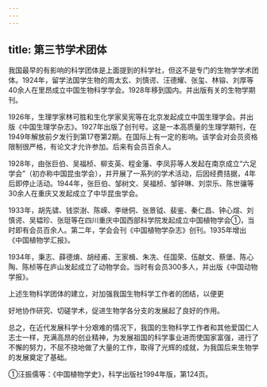 ```yaml
---
---
---
```

title: 第三节学术团体
---



我国最早的有影响的科学团体是上面提到的科学社，但这不是专门的生物学学术团体。1924年，留学法国学生物的周太玄、刘慎谔、汪德耀、张玺、林镕、刘厚等40余人在里昂成立中国生物科学学会。1928年移到国内。并出版有关的生物学期刊。

1926年，生理学家林可胜和生化学家吴宪等在北京发起成立中国生理学会。并出版《中国生理学杂志》。1927年出版了创刊号。这是一本高质量的生理学期刊，在1949年解放前夕发行到第17卷第2期。在国际上有一定的影响。该学会对会员资格限制很严格，有论文才允许参加。后来有会员百余人。

1928年，由张巨伯、吴福桢、柳支英、程金藩、李凤荪等人发起在南京成立“六足学会”（初亦称中国昆虫学会），并开展了一系列的学术活动，后因经费拮据，4年后即停止活动。1944年，张巨伯、邹树文、吴福桢、邹钟琳、刘崇乐、陈世骧等30余人在重庆又发起成立了中华昆虫学会。

1933年，胡先骕、钱崇澍、陈嵘、李继侗、张景钺、裴鉴、秦仁昌、钟心煊、刘慎谔、吴韫珍、张珽等在四川重庆中国西部科学院发起成立中国植物学会①，当时即有会员百余人。第二年，学会会刊《中国植物学杂志》创刊。1935年增出《中国植物学汇报》。

1934年，秉志、薛德焴、胡经甫、王家楫、朱冼、任国荣、伍献文、蔡堡、陈心陶、陈桢等在庐山发起成立了动物学会。当时有会员300多人，并出版《中国动物学报》。

上述生物科学团体的建立，对加强我国生物科学工作者的团结，以便更

好地协作研究、切磋学术，促进生物学各分支的发展起了良好的作用。

总之，在近代发展科学十分艰难的情况下，我国的生物科学工作者和其他爱国仁人志士一样，充满高昂的创业精神，为发展祖国的科学事业进而使国家富强，进行了不懈的努力，不屈不挠地做了大量的工作，取得了光辉的成就，为我国后来生物学的发展奠定了基础。

①汪振儒等：《中国植物学史》，科学出版社1994年版，第124页。